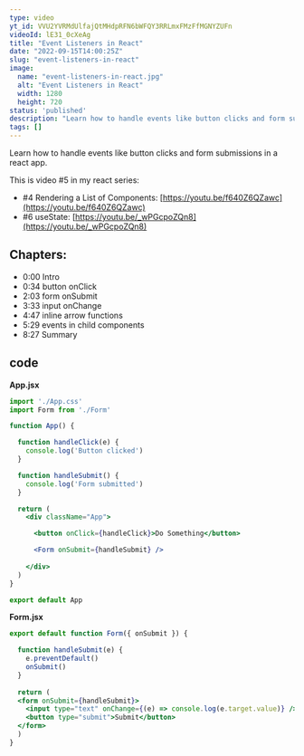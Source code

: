 ```yaml
---
type: video
yt_id: VVU2YVRMdUlfajQtMHdpRFN6bWFQY3RRLmxFMzFfMGNYZUFn
videoId: lE31_0cXeAg
title: "Event Listeners in React"
date: "2022-09-15T14:00:25Z"
slug: "event-listeners-in-react"
image: 
  name: "event-listeners-in-react.jpg"
  alt: "Event Listeners in React"
  width: 1280
  height: 720
status: 'published'
description: "Learn how to handle events like button clicks and form submissions in a react app. "
tags: []
---
```


Learn how to handle events like button clicks and form submissions in a react app. 

This is video #5 in my react series: 

* #4 Rendering a List of Components: [https://youtu.be/f640Z6QZawc](https://youtu.be/f640Z6QZawc)
* #6 useState: [https://youtu.be/_wPGcpoZQn8](https://youtu.be/_wPGcpoZQn8)

## Chapters:

* 0:00​ Intro
* 0:34 button onClick
* 2:03 form onSubmit
* 3:33 input onChange
* 4:47 inline arrow functions
* 5:29 events in child components
* 8:27 Summary


## code

**App.jsx**
```jsx
import './App.css'
import Form from './Form'

function App() {

  function handleClick(e) {
    console.log('Button clicked')
  }

  function handleSubmit() {
    console.log('Form submitted')
  }

  return (
    <div className="App">

      <button onClick={handleClick}>Do Something</button>

      <Form onSubmit={handleSubmit} />
     
    </div>
  )
}

export default App
```

**Form.jsx**
```jsx
export default function Form({ onSubmit }) {

  function handleSubmit(e) {
    e.preventDefault()
    onSubmit()
  }
  
  return (
  <form onSubmit={handleSubmit}>
    <input type="text" onChange={(e) => console.log(e.target.value)} />
    <button type="submit">Submit</button>
  </form>
  )
}
```

